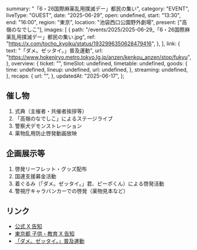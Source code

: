   summary: "「6・26国際麻薬乱用撲滅デー」都民の集い",
  category: "EVENT",
  liveType: "GUEST",
  date: "2025-06-29",
  open: undefined,
  start: "13:30",
  end: "16:00",
  region: "東京",
  location: "池袋西口公園野外劇場",
  present: ["高嶺のなでしこ"],
  images: [
    {
      path: "/events/2025/2025-06-29_「6・26国際麻薬乱用撲滅デー」都民の集い.jpg",
      ref: "https://x.com/tocho_kyoiku/status/1932996350628479416",
    },
  ],
  link: {
    text: "「ダメ。ゼッタイ。」普及運動",
    url: "https://www.hokeniryo.metro.tokyo.lg.jp/anzen/kenkou_anzen/stop/fukyu",
  },
  overview: {
    ticket: "",
    timeSlot: undefined,
    timetable: undefined,
    goods: {
      time: undefined,
      lineup: undefined,
      url: undefined,
    },
    streaming: undefined,
  },
  recaps: {
    url: "",
  },
  updatedAt: "2025-06-17",
};

## 催し物

1. 式典（主催者・共催者挨拶等）
2. 「高嶺のなでしこ」によるステージライブ
3. 警察犬デモンストレーション
4. 薬物乱用防止啓発動画放映

## 企画展示等

1. 啓発リーフレット・グッズ配布
2. 国連支援募金活動
3. 着ぐるみ（「ダメ。ゼッタイ。」君、ピーポくん）による啓発活動
4. 警視庁キャラバンカーでの啓発（薬物見本など）

## リンク

- [公式 X 告知](https://x.com/takanenofficial/status/1934903856657518964)
- [東京都 子供・教育 X 告知](https://x.com/tocho_kyoiku/status/1932996350628479416)
- [「ダメ。ゼッタイ。」普及運動](https://www.hokeniryo.metro.tokyo.lg.jp/anzen/kenkou_anzen/stop/fukyu)
